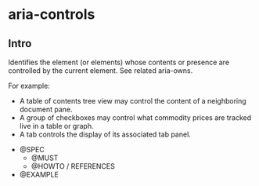 
<Meta title="Documentation|Accessibilité/aria-controls" />

# aria-controls

## Intro

Identifies the element (or elements) whose contents or presence are controlled by the current element. See related aria-owns.

For example:

- A table of contents tree view may control the content of a neighboring document pane.
- A group of checkboxes may control what commodity prices are tracked live in a table or graph.
- A tab controls the display of its associated tab panel.

* @SPEC
  - @MUST
  - @HOWTO / REFERENCES
* @EXAMPLE
